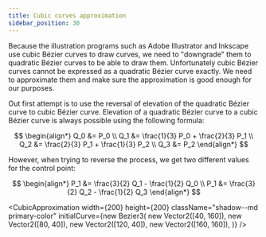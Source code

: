 ```yaml
---
title: Cubic curves approximation
sidebar_position: 30
---
```



Because the illustration programs such as Adobe Illustrator and Inkscape use cubic Bézier curves
to draw curves, we need to "downgrade" them to quadratic Bézier curves to be able to draw them.
Unfortunately cubic Bézier curves cannot be expressed as a quadratic Bézier curve exactly.
We need to approximate them and make sure the approximation is good enough for our purposes.

Out first attempt is to use the reversal of elevation of the quadratic Bézier curve to
cubic Bézier curve. Elevation of a quadratic Bézier curve to a cubic Bézier curve is
always possible using the following formula:

$$
\begin{align*}
Q_0 &= P_0 \\
Q_1 &= \frac{1}{3} P_0 + \frac{2}{3} P_1 \\
Q_2 &= \frac{2}{3} P_1 + \frac{1}{3} P_2 \\
Q_3 &= P_2
\end{align*}
$$

However, when trying to reverse the process, we get two different values for the control point:

$$
\begin{align*}
P_1 &= \frac{3}{2} Q_1 - \frac{1}{2} Q_0 \\
P_1 &= \frac{3}{2} Q_2 - \frac{1}{2} Q_3
\end{align*}
$$

<CubicApproximation
  width={200}
  height={200}
  className="shadow--md primary-color"
  initialCurve={new Bezier3(
    new Vector2([40, 160]),
    new Vector2([80, 40]),
    new Vector2([120, 40]),
    new Vector2([160, 160]),
  )}
/>
